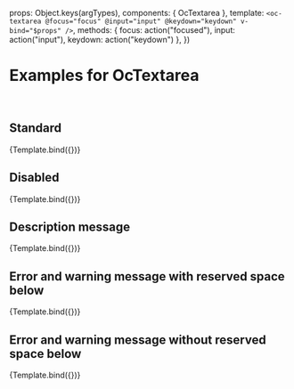 

<Meta title="Atoms/Textarea/Examples" component={OcTextarea} />

  props: Object.keys(argTypes),
  components: { OcTextarea },
  template: `<oc-textarea @focus="focus" @input="input" @keydown="keydown" v-bind="$props" />`,
  methods: { focus: action("focused"), input: action("input"), keydown: action("keydown") },
})

# Examples for OcTextarea

<br />

## Standard

<Canvas>
  <Story
    name="Standard"
    args={{
      label: "A simple textarea",
    }}
  >
    {Template.bind({})}
  </Story>
</Canvas>

## Disabled

<Canvas>
  <Story
    name="Disabled"
    args={{
      label: "Disabled textarea",
      value: "Disabled textarea",
      disabled: true,
    }}
  >
    {Template.bind({})}
  </Story>
</Canvas>

## Description message

<Canvas>
  <Story
    name="Description message"
    args={{
      label: "Textarea with description message below",
      descriptionMessage: "This is a description message.",
      fixMessageLine: true,
    }}
  >
    {Template.bind({})}
  </Story>
</Canvas>

## Error and warning message with reserved space below

<Canvas>
  <Story
    name="Error and warning with space below"
    args={{
      label: "Textarea with error and warning messages with reserved space below",
      errorMessage: "This is a error message.",
      warningMessage: "This is a warning message.",
      fixMessageLine: true,
    }}
  >
    {Template.bind({})}
  </Story>
</Canvas>

## Error and warning message without reserved space below

<Canvas>
  <Story
    name="Error and warning without space below"
    args={{
      label: "Textarea with error and warning messages without reserved space below",
      errorMessage: "This is a error message.",
      warningMessage: "This is a warning message.",
    }}
  >
    {Template.bind({})}
  </Story>
</Canvas>
